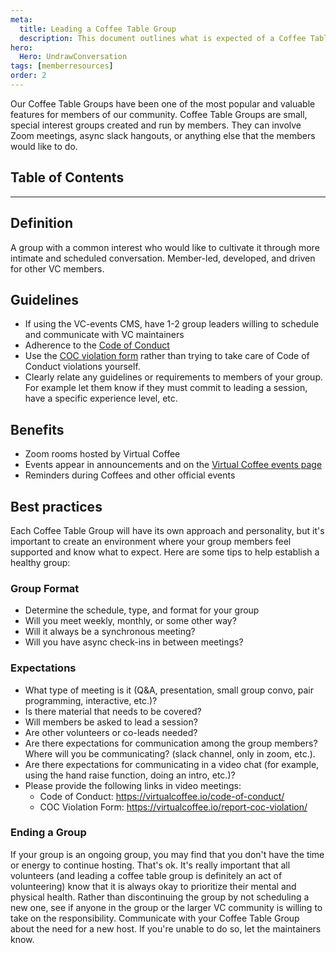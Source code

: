 ```yaml
---
meta:
  title: Leading a Coffee Table Group
  description: This document outlines what is expected of a Coffee Table Group, and how a member can start a new one.
hero:
  Hero: UndrawConversation
tags: [memberresources]
order: 2
---
```



<TextContainer showBackToTopLink={false}>

<LeadText>

Our Coffee Table Groups have been one of the most popular and valuable features for members of our community. Coffee Table Groups are small, special interest groups created and run by members. They can involve Zoom meetings, async slack hangouts, or anything else that the members would like to do.

</LeadText>

</TextContainer>

## Table of Contents

<TextContainer>

---

## Definition

A group with a common interest who would like to cultivate it through more intimate and scheduled conversation. Member-led, developed, and driven for other VC members.

## Guidelines

- If using the VC-events CMS, have 1-2 group leaders willing to schedule and communicate with VC maintainers
- Adherence to the [Code of Conduct](https://virtualcoffee.io/code-of-conduct)
- Use the [COC violation form](https://virtualcoffee.io/report-coc-violation/) rather than trying to take care of Code of Conduct violations yourself.
- Clearly relate any guidelines or requirements to members of your group. For example let them know if they must commit to leading a session, have a specific experience level, etc.

## Benefits

- Zoom rooms hosted by Virtual Coffee
- Events appear in announcements and on the [Virtual Coffee events page](https://virtualcoffee.io/events)
- Reminders during Coffees and other official events

## Best practices

Each Coffee Table Group will have its own approach and personality, but it's important to create an environment where your group members feel supported and know what to expect. Here are some tips to help establish a healthy group:

### Group Format

- Determine the schedule, type, and format for your group
- Will you meet weekly, monthly, or some other way?
- Will it always be a synchronous meeting?
- Will you have async check-ins in between meetings?

### Expectations

- What type of meeting is it (Q&amp;A, presentation, small group convo, pair programming, interactive, etc.)?
- Is there material that needs to be covered?
- Will members be asked to lead a session?
- Are other volunteers or co-leads needed?
- Are there expectations for communication among the group members? Where will you be communicating? (slack channel, only in zoom, etc.).
- Are there expectations for communicating in a video chat (for example, using the hand raise function, doing an intro, etc.)?
- Please provide the following links in video meetings:
  - Code of Conduct: https://virtualcoffee.io/code-of-conduct/
  - COC Violation Form: https://virtualcoffee.io/report-coc-violation/

### Ending a Group

If your group is an ongoing group, you may find that you don't have the time or energy to continue hosting. That's ok. It's really important that all volunteers (and leading a coffee table group is definitely an act of volunteering) know that it is always okay to prioritize their mental and physical health. Rather than discontinuing the group by not scheduling a new one, see if anyone in the group or the larger VC community is willing to take on the responsibility. Communicate with your Coffee Table Group about the need for a new host. If you're unable to do so, let the maintainers know.

</TextContainer>
